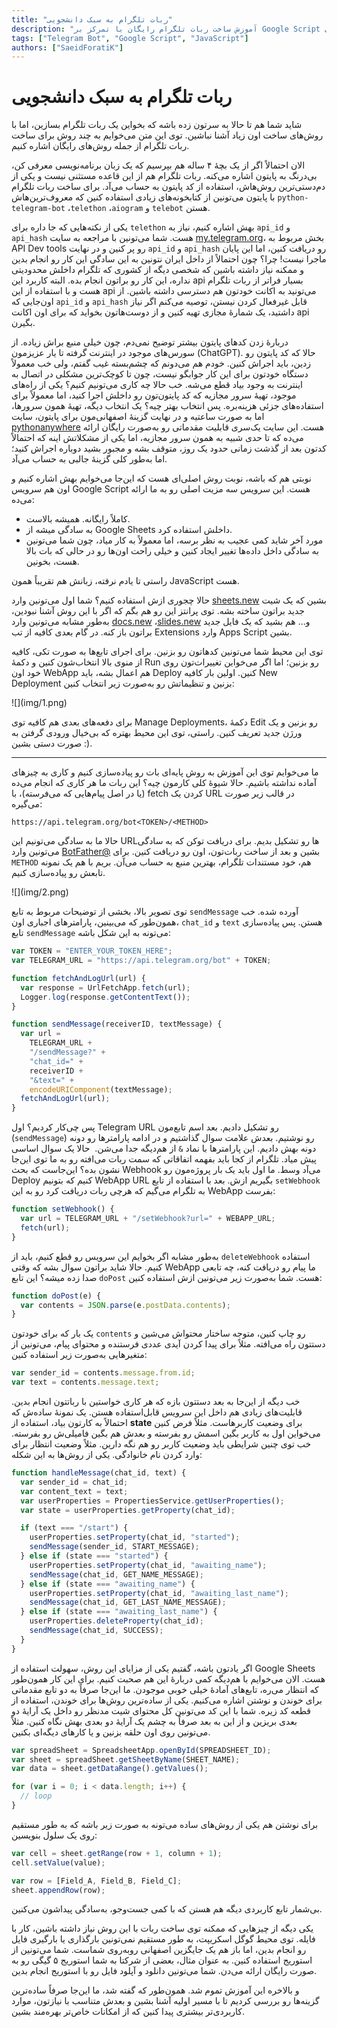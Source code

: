 ```yaml
---
title: "ربات تلگرام به سبک دانشجویی"
description: "آموزش ساخت ربات تلگرام رایگان با تمرکز بر Google Script و روش‌های کاربردی"
tags: ["Telegram Bot", "Google Script", "JavaScript"]
authors: ["SaeidForatiK"]
---
```


# ربات تلگرام به سبک دانشجویی

شاید شما هم تا حالا به سرتون زده باشه که بخواین یک ربات تلگرام بسازین، اما با روش‌های ساخت اون زیاد آشنا نباشین. توی این متن می‌خوایم به چند روش برای ساخت ربات تلگرام از جمله روش‌های رایگان اشاره کنیم.

الان احتمالاً اگر از یک بچۀ ۴ ساله هم بپرسیم که یک زبان برنامه‌نویسی معرفی کن، بی‌درنگ به پایتون اشاره می‌کنه. ربات تلگرام هم از این قاعده مستثنی نیست و یکی از دم‌دستی‌ترین روش‌هاش، استفاده از کد پایتون به حساب می‌آد. برای ساخت ربات تلگرام با پایتون می‌تونین از کتابخونه‌های زیادی استفاده کنین که معروف‌ترین‌هاش `python-telegram-bot` ،`telethon` ،`aiogram` و `telebot` هستن.

یکی از نکته‌هایی که جا داره برای `telethon` بهش اشاره کنیم، نیاز به `api_id` و `api_hash` هست. شما می‌تونین با مراجعه به سایت [my.telegram.org](https://my.telegram.org)، بخش مربوط به API Dev tools رو پر کنین و در نهایت `api_id` و `api_hash` رو دریافت کنین، اما این پایان ماجرا نیست! چرا؟ چون احتمالاً از داخل ایران نتونین به این سادگی این کار رو انجام بدین و ممکنه نیاز داشته باشین که شخصی دیگه از کشوری که تلگرام داخلش محدودیتی نداره، این کار رو براتون انجام بده. البته کاربرد این api بسیار فراتر از ربات تلگرام هست و با استفاده از این api می‌تونید به اکانت خودتون هم دسترسی داشته باشین. از اون‌جایی که `api_id` و `api_hash` قابل غیرفعال کردن نیستن، توصیه می‌کنم اگر نیاز داشتید، یک شمارۀ مجازی تهیه کنین و از دوست‌هاتون بخواید که برای اون اکانت api بگیرن.

دربارۀ زدن کدهای پایتون بیشتر توضیح نمی‌دم، چون خیلی منبع براش زیاده. از سورس‌های موجود در اینترنت گرفته تا یار عزیزمون (ChatGPT). حالا که کد پایتون رو زدین، باید اجراش کنین. خودم هم می‌دونم که چشم‌بسته غیب گفتم، ولی خب معمولاً دستگاه خودتون برای این کار جوابگو نیست، چون تا کوچک‌ترین مشکلی در اتصال به اینترنت به وجود بیاد قطع می‌شه. خب حالا چه کاری می‌تونیم کنیم؟ یکی از راه‌های موجود، تهیۀ سرور مجازیه که کد پایتون‌تون رو داخلش اجرا کنید، اما معمولاً برای استفاده‌های جزئی هزینه‌بره. پس انتخاب بهتر چیه؟ یک انتخاب دیگه، تهیۀ همون سرورها، اما به صورت ساعتیه و در نهایت گزینۀ اصفهانی‌مون برای پایتون، سایت [pythonanywhere](https://www.pythonanywhere.com/) هست. این سایت یک‌سری قابلیت مقدماتی رو به‌صورت رایگان ارائه می‌ده که تا حدی شبیه به همون سرور مجازیه، اما یکی از مشکلاتش اینه که احتمالاً کدتون بعد از گذشت زمانی حدود یک روز، متوقف بشه و مجبور بشید دوباره اجراش کنید؛ اما به‌طور کلی گزینۀ جالبی به حساب می‌آد.

نوبتی هم که باشه، نوبت روش اصلی‌ای هست که این‌جا می‌خوایم بهش اشاره کنیم و اون هم سرویس Google Script هست. این سرویس سه مزیت اصلی رو به ما ارائه می‌ده:

- کاملاً رایگانه. همیشه بالاست.
- به سادگی میشه از Google Sheets داخلش استفاده کرد.
- مورد آخر شاید کمی عجیب به نظر برسه، اما معمولاً به کار میاد، چون شما می‌تونین به سادگی داخل داده‌ها تغییر ایجاد کنین و خیلی راحت اون‌ها رو در حالی که بات بالا هست، بخونین.

راستی تا یادم نرفته، زبانش هم تقریباً همون JavaScript هست.

حالا چجوری ازش استفاده کنیم؟ شما اول می‌تونین وارد [sheets.new](https://sheets.new) بشین که یک شیت جدید براتون ساخته بشه. توی پرانتز این رو هم بگم که اگر با این روش آشنا نبودین، به‌طور مشابه می‌تونین وارد [docs.new](https://docs.new) ،[slides.new](https://slides.new) و… هم بشید که یک فایل جدید براتون باز کنه. در گام بعدی کافیه از تب Extensions وارد Apps Script بشین.

توی این محیط شما می‌تونین کدهاتون رو بزنین. برای اجرای تابع‌ها به صورت تکی، کافیه از منوی بالا انتخاب‌شون کنین و دکمۀ Run رو بزنین؛ اما اگر می‌خواین تغییرات‌تون روی خود اون WebApp هم اعمال بشه، باید Deploy کنین. اولین بار کافیه New Deployment بزنین و تنظیماتش رو به‌صورت زیر انتخاب کنین:

<div style={{ textAlign: "center" }}>![](img/1.png)</div>

برای دفعه‌های بعدی هم کافیه توی Manage Deployments، دکمۀ Edit رو بزنین و یک ورژن جدید تعریف کنین. راستی، توی این محیط بهتره که بی‌خیال ورودی گرفتن به صورت دستی بشین :).

---

ما می‌خوایم توی این آموزش به روش پایه‌ای بات رو پیاده‌سازی کنیم و کاری به چیزهای آماده نداشته باشیم. حالا شیوۀ کلی کارمون چیه؟ این ربات ما هر کاری که انجام می‌ده (یا در اصل پیام‌هایی که می‌فرسته)، با fetch کردن یک URL در قالب زیر صورت می‌گیره:

```url
https://api.telegram.org/bot<TOKEN>/<METHOD>
```

حالا ما به سادگی می‌تونیم این URLها رو تشکیل بدیم. برای دریافت توکن که به سادگی می‌تونین وارد [BotFather@](https://t.me/BotFather) بشین و بعد از ساخت ربات‌تون، اون رو دریافت کنین. برای `METHOD` هم، خود مستندات تلگرام، بهترین منبع به حساب می‌آن. بریم با هم یک نمونه تابعش رو پیاده‌سازی کنیم.

<div style={{ textAlign: "center" }}>![](img/2.png)</div>

توی تصویر بالا، بخشی از توضیحات مربوط به تابع `sendMessage` آورده شده. خب همون‌طور که می‌بینین، پارامترهای اجباری اون، `chat_id` و `text` هستن. پس پیاده‌سازی تابع `sendMessage` می‌تونه به این شکل باشه:

```javascript
var TOKEN = "ENTER_YOUR_TOKEN_HERE";
var TELEGRAM_URL = "https://api.telegram.org/bot" + TOKEN;

function fetchAndLogUrl(url) {
  var response = UrlFetchApp.fetch(url);
  Logger.log(response.getContentText());
}

function sendMessage(receiverID, textMessage) {
  var url =
    TELEGRAM_URL +
    "/sendMessage?" +
    "chat_id=" +
    receiverID +
    "&text=" +
    encodeURIComponent(textMessage);
  fetchAndLogUrl(url);
}
```

پس چی‌کار کردیم؟ اول Telegram URL رو تشکیل دادیم. بعد اسم تابع‌مون (`sendMessage`) رو نوشتیم. بعدش علامت سوال گذاشتیم و در ادامه پارامترها رو دونه دونه بهش دادیم. این پارامترها با نماد `&` از هم‌دیگه جدا می‌شن. 
حالا یک سوال اساسی پیش میاد. تلگرام از کجا باید بفهمه اتفاقاتی که سمت ربات می‌افته رو به ما توی این‌جا نشون بده؟ این‌جاست که بحث Webhook می‌آد وسط. ما اول باید یک بار پروژه‌مون رو Deploy کنیم که بتونیم WebApp URL بگیریم ازش. بعد با استفاده از تابع `setWebhook` به تلگرام می‌گیم که هرچی ربات دریافت کرد رو به این WebApp بفرست:

```javascript
function setWebhook() {
  var url = TELEGRAM_URL + "/setWebhook?url=" + WEBAPP_URL;
  fetch(url);
}
```

به‌طور مشابه اگر بخوایم این سرویس رو قطع کنیم، باید از `deleteWebhook` استفاده کنیم. حالا شاید براتون سوال بشه که وقتی WebApp ما پیام رو دریافت کنه، چه تابعی صدا زده میشه؟ این تابع `doPost` هست. شما به‌صورت زیر می‌تونین ازش استفاده کنین:

```javascript
function doPost(e) {
  var contents = JSON.parse(e.postData.contents);
}
```

یک بار که برای خودتون `contents` رو چاپ کنین، متوجه ساختار محتواش می‌شین و دستتون راه می‌افته. مثلاً برای پیدا کردن آیدی عددی فرستنده و محتوای پیام، می‌تونین از متغیرهایی به‌صورت زیر استفاده کنین:

```javascript
var sender_id = contents.message.from.id;
var text = contents.message.text;
```

خب دیگه از این‌جا به بعد دستتون بازه که هر کاری خواستین با رباتتون انجام بدین. قابلیت‌های زیادی هم داخل این سرویس قابل‌استفاده هستن. یک نمونۀ ساده‌ش که احتمالاً به کارتون بیاد، استفاده از **state** برای وضعیت کاربرهاست. مثلاً فرض کنین می‌خواین اول به کاربر بگین اسمش رو بفرسته و بعدش هم بگین فامیلی‌ش رو بفرسته. خب توی چنین شرایطی باید وضعیت کاربر رو هم نگه دارین. مثلاً وضعیت انتظار برای وارد کردن نام خانوادگی. یکی از روش‌ها به این شکله:

```javascript
function handleMessage(chat_id, text) {
  var sender_id = chat_id;
  var content_text = text;
  var userProperties = PropertiesService.getUserProperties();
  var state = userProperties.getProperty(chat_id);

  if (text === "/start") {
    userProperties.setProperty(chat_id, "started");
    sendMessage(sender_id, START_MESSAGE);
  } else if (state === "started") {
    userProperties.setProperty(chat_id, "awaiting_name");
    sendMessage(chat_id, GET_NAME_MESSAGE);
  } else if (state === "awaiting_name") {
    userProperties.setProperty(chat_id, "awaiting_last_name");
    sendMessage(chat_id, GET_LAST_NAME_MESSAGE);
  } else if (state === "awaiting_last_name") {
    userProperties.deleteProperty(chat_id);
    sendMessage(chat_id, SUCCESS);
  }
}
```

اگر یادتون باشه، گفتیم یکی از مزایای این روش، سهولت استفاده از Google Sheets هست. الان می‌خوایم با هم‌دیگه کمی دربارۀ این هم صحبت کنیم. برای این کار همون‌طور که انتظار می‌ره، تابع‌های آمادۀ خیلی خوبی موجودن. ما این‌جا صرفاً به دو تابع مقدماتی برای خوندن و نوشتن اشاره می‌کنیم. یکی از ساده‌ترین روش‌ها برای خوندن، استفاده از قطعه کد زیره. شما با این کد می‌تونین کل محتوای شیت مدنظر رو داخل یک آرایۀ دو بعدی بریزین و از این به بعد صرفاً به چشم یک آرایۀ دو بعدی بهش نگاه کنین. مثلاً می‌تونین روی اون حلقه بزنین و یا کارهای دیگه‌ای بکنین.

```javascript
var spreadSheet = SpreadsheetApp.openById(SPREADSHEET_ID);
var sheet = spreadSheet.getSheetByName(SHEET_NAME);
var data = sheet.getDataRange().getValues();

for (var i = 0; i < data.length; i++) {
  // loop
}
```

برای نوشتن هم یکی از روش‌های ساده می‌تونه به صورت زیر باشه که به طور مستقیم روی یک سلول بنویسین:

```javascript
var cell = sheet.getRange(row + 1, column + 1);
cell.setValue(value);

var row = [Field_A, Field_B, Field_C];
sheet.appendRow(row);
```

بی‌شمار تابع کاربردی دیگه هم هستن که با کمی جست‌وجو، به‌سادگی پیداشون می‌کنین.

یکی دیگه از چیزهایی که ممکنه توی ساخت ربات با این روش نیاز داشته باشین، کار با فایله. توی محیط گوگل اسکریپت، به طور مستقیم نمی‌تونین بارگذاری یا بارگیری فایل رو انجام بدین، اما باز هم یک جایگزین اصفهانی روبه‌روی شماست. شما می‌تونین از استوریج استفاده کنین. به عنوان مثال، بعضی از شرکتا به شما استوریج ۵ گیگی رو به صورت رایگان ارائه می‌دن. شما می‌تونین دانلود و آپلود فایل رو با استوریج انجام بدین.

و بالاخره این آموزش تموم شد. همون‌طور که گفته شد، ما این‌جا صرفاً ساده‌ترین گزینه‌ها رو بررسی کردیم تا با مسیر اولیه آشنا بشین و بعدش متناسب با نیازتون، موارد کاربردی‌تر بیشتری پیدا کنین که از امکانات خاص‌تر بهره‌مند بشین.
